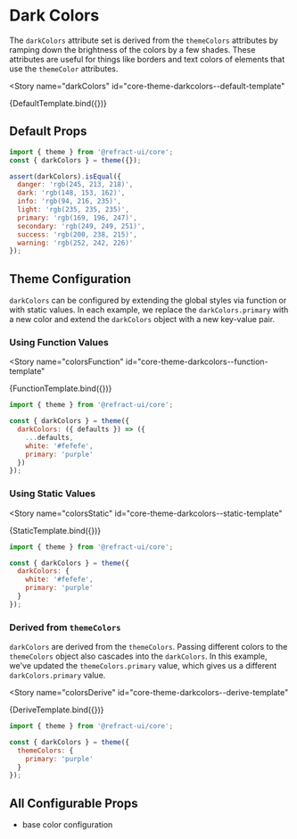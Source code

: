 # Dark Colors


<BreadCrumb
  token="darkColors"
/>

The `darkColors` attribute set is derived from the `themeColors` attributes by ramping down the brightness of the colors by a few shades. These attributes are useful for things like borders and text colors of elements that use the `themeColor` attributes. 

<Story
  name="darkColors"
  id="core-theme-darkcolors--default-template"
>
  {DefaultTemplate.bind({})}
</Story>

## Default Props

``` js
import { theme } from '@refract-ui/core';
const { darkColors } = theme({});

assert(darkColors).isEqual({
  danger: 'rgb(245, 213, 218)',
  dark: 'rgb(148, 153, 162)',
  info: 'rgb(94, 216, 235)',
  light: 'rgb(235, 235, 235)',
  primary: 'rgb(169, 196, 247)',
  secondary: 'rgb(249, 249, 251)',
  success: 'rgb(200, 238, 215)',
  warning: 'rgb(252, 242, 226)'
});
```

## Theme Configuration

`darkColors` can be configured by extending the global styles via function or with static values. In each example, we replace the `darkColors.primary` with a new color and extend the `darkColors` object with a new key-value pair.

### Using Function Values

<Story
  name="colorsFunction"
  id="core-theme-darkcolors--function-template"
>
  {FunctionTemplate.bind({})}
</Story>

``` js
import { theme } from '@refract-ui/core';

const { darkColors } = theme({
  darkColors: ({ defaults }) => ({
    ...defaults,
    white: '#fefefe',
    primary: 'purple'
  })
});
```

### Using Static Values

<Story
  name="colorsStatic"
  id="core-theme-darkcolors--static-template"
>
  {StaticTemplate.bind({})}
</Story>

``` js
import { theme } from '@refract-ui/core';

const { darkColors } = theme({
  darkColors: {
    white: '#fefefe',
    primary: 'purple'
  }
});
```

### Derived from `themeColors`

`darkColors` are derived from the `themeColors`. Passing different colors to the `themeColors` object also cascades into the `darkColors`. In this example, we've updated the `themeColors.primary` value, which gives us a different `darkColors.primary` value.

<Story
  name="colorsDerive"
  id="core-theme-darkcolors--derive-template"
>
  {DeriveTemplate.bind({})}
</Story>

``` js
import { theme } from '@refract-ui/core';

const { darkColors } = theme({
  themeColors: {
    primary: 'purple'
  }
});
```

## All Configurable Props

- base color configuration
